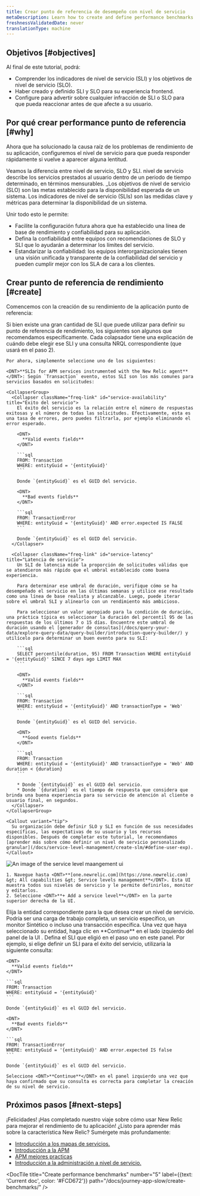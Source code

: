 ```yaml
---
title: Crear punto de referencia de desempeño con nivel de servicio
metaDescription: Learn how to create and define performance benchmarks with service levels.
freshnessValidatedDate: never
translationType: machine
---
```


## Objetivos [#objectives]

Al final de este tutorial, podrá:

* Comprender los indicadores de nivel de servicio (SLI) y los objetivos de nivel de servicio (SLO).
* Haber creado y definido SLI y SLO para su experiencia frontend.
* Configure <InlinePopover type="alerts" />para advertir sobre cualquier infracción de SLI o SLO para que pueda reaccionar antes de que afecte a su usuario.

## Por qué crear performance punto de referencia [#why]

Ahora que ha solucionado la causa raíz de los problemas de rendimiento de su aplicación, configuremos el nivel de servicio para que pueda responder rápidamente si vuelve a aparecer alguna lentitud.

Veamos la diferencia entre nivel de servicio, SLO y SLI. nivel de servicio describe los servicios prestados al usuario dentro de un periodo de tiempo determinado, en términos mensurables. \_Los objetivos de nivel de servicio (SLO) son las metas establecido para la disponibilidad esperada de un sistema. Los indicadores de nivel de servicio (SLIs) son las medidas clave y métricas para determinar la disponibilidad de un sistema.

Unir todo esto le permite:

* Facilite la configuración futura ahora que ha establecido una línea de base de rendimiento y confiabilidad para su aplicación.
* Defina la confiabilidad entre equipos con recomendaciones de SLO y SLI que lo ayudarán a determinar los límites del servicio.
* Estandarizar la confiabilidad: los equipos interorganizacionales tienen una visión unificada y transparente de la confiabilidad del servicio y pueden cumplir mejor con los SLA de cara a los clientes.

## Crear punto de referencia de rendimiento [#create]

Comencemos con la creación de su rendimiento de la aplicación punto de referencia:

<Steps>
  <Step>
    Si bien existe una gran cantidad de SLI que puede utilizar para definir su punto de referencia de rendimiento, los siguientes son algunos que recomendamos específicamente. Cada colapsador tiene una explicación de cuándo debe elegir ese SLI y una consulta NRQL correspondiente (que usará en el paso 2).

    Por ahora, simplemente seleccione uno de los siguientes:

    <DNT>**SLIs for APM services instrumented with the New Relic agent**</DNT>: Según `Transaction` evento, estos SLI son los más comunes para servicios basados en solicitudes:

    <CollapserGroup>
      <Collapser className="freq-link" id="service-availability" title="Éxito del servicio">
        El éxito del servicio es la relación entre el número de respuestas exitosas y el número de todas las solicitudes. Efectivamente, esta es una tasa de errores, pero puedes filtrarla, por ejemplo eliminando el error esperado.

        <DNT>
          **Valid events fields**
        </DNT>

        ```sql
        FROM: Transaction
        WHERE: entityGuid = '{entityGuid}'
        ```

        Donde `{entityGuid}` es el GUID del servicio.

        <DNT>
          **Bad events fields**
        </DNT>

        ```sql
        FROM: TransactionError
        WHERE: entityGuid = '{entityGuid}' AND error.expected IS FALSE
        ```

        Donde `{entityGuid}` es el GUID del servicio.
      </Collapser>

      <Collapser className="freq-link" id="service-latency" title="Latencia de servicio">
        Un SLI de latencia mide la proporción de solicitudes válidas que se atendieron más rápido que el umbral establecido como buena experiencia.

        Para determinar ese umbral de duración, verifique cómo se ha desempeñado el servicio en las últimas semanas y utilice ese resultado como una línea de base realista y alcanzable. Luego, puede iterar sobre el umbral SLI y alinearlo con un rendimiento más ambicioso.

        Para seleccionar un valor apropiado para la condición de duración, una práctica típica es seleccionar la duración del percentil 95 de las respuestas de los últimos 7 o 15 días. Encuentre este umbral de duración usando el [generador de consultas](/docs/query-your-data/explore-query-data/query-builder/introduction-query-builder/) y utilícelo para determinar un buen evento para su SLI:

        ```sql
        SELECT percentile(duration, 95) FROM Transaction WHERE entityGuid = '{entityGuid}' SINCE 7 days ago LIMIT MAX
        ```

        <DNT>
          **Valid events fields**
        </DNT>

        ```sql
        FROM: Transaction
        WHERE: entityGuid = '{entityGuid}' AND transactionType = 'Web'
        ```

        Donde `{entityGuid}` es el GUID del servicio.

        <DNT>
          **Good events fields**
        </DNT>

        ```sql
        FROM: Transaction
        WHERE: entityGuid = '{entityGuid}' AND transactionType = 'Web' AND duration < {duration}
        ```

        * Donde `{entityGuid}` es el GUID del servicio.
        * Donde `{duration}` es el tiempo de respuesta que considera que brinda una buena experiencia para su servicio de atención al cliente o usuario final, en segundos.
      </Collapser>
    </CollapserGroup>

    <Callout variant="tip">
      Su organización debe definir SLO y SLI en función de sus necesidades específicas, las expectativas de su usuario y los recursos disponibles. Después de completar este tutorial, le recomendamos [aprender más sobre cómo definir un nivel de servicio personalizado granular](/docs/service-level-management/create-slm/#define-user-exp).
    </Callout>
  </Step>

  <Step>
    <img title="SLI ui" alt="An image of the service level maangement ui" src="/images/sonic_screenshot-full_sli-ui-overview.webp" />

    1. Navegue hasta <DNT>**[one.newrelic.com](https://one.newrelic.com) &gt; All capabilities &gt; Service levels management**</DNT>. Esta UI muestra todos sus niveles de servicio y le permite definirlos, monitor y editarlos.
    2. Seleccione <DNT>**+ Add a service level**</DNT> en la parte superior derecha de la UI.
  </Step>

  <Step>
    Elija la entidad correspondiente para la que desea crear un nivel de servicio. Podría ser una carga de trabajo completa, un servicio específico, un monitor Sintético o incluso una transacción específica. Una vez que haya seleccionado su entidad, haga clic en <DNT>**Continue**</DNT> en el lado izquierdo del panel de la UI .
  </Step>

  <Step>
    Defina el SLI que eligió en el paso uno en este panel. Por ejemplo, si elige definir un SLI para el éxito del servicio, utilizaría la siguiente consulta:

    <DNT>
      **Valid events fields**
    </DNT>

    ```sql
    FROM: Transaction
    WHERE: entityGuid = '{entityGuid}'
    ```

    Donde `{entityGuid}` es el GUID del servicio.

    <DNT>
      **Bad events fields**
    </DNT>

    ```sql
    FROM: TransactionError
    WHERE: entityGuid = '{entityGuid}' AND error.expected IS false
    ```

    Donde `{entityGuid}` es el GUID del servicio.

    Seleccione <DNT>**Continue**</DNT> en el panel izquierdo una vez que haya confirmado que su consulta es correcta para completar la creación de su nivel de servicio.
  </Step>
</Steps>

## Próximos pasos [#next-steps]

¡Felicidades! ¡Has completado nuestro viaje sobre cómo usar New Relic para mejorar el rendimiento de tu aplicación! ¿Listo para aprender más sobre la característica New Relic? Sumérgete más profundamente:

* [Introducción a los mapas de servicios.](/docs/new-relic-solutions/new-relic-one/ui-data/service-maps/introduction-service-maps/)
* [Introducción a la APM](/introduction-apm/)
* [APM mejores practicas](/docs/new-relic-solutions/best-practices-guides/full-stack-observability/apm-best-practices-guide/)
* [Introducción a la administración a nivel de servicio.](/docs/service-level-management/intro-slm/)

<DocTiles numbered>
  <DocTile title="Prepare to triage your application" path="/docs/journey-app-slow/root-causes" />

  <DocTile title="Identify problematic transactions" path="/docs/journey-app-slow/problematic-transactions" />
</DocTiles>

<DocTiles>
  <DocTile title="Identify slow database queries" number="3" path="/docs/journey-app-slow/slow-database-queries" />

  <DocTile title="Identify slow external services" number="4" path="/docs/journey-app-slow/external-services" />

  <DocTile title="Create performance benchmarks" number="5" label={{text: 'Current doc', color: '#FCD672'}} path="/docs/journey-app-slow/create-benchmarks/" />
</DocTiles>